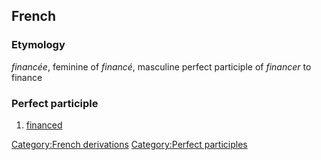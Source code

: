 == French ==
=== Etymology ===
''financée'', feminine of ''financé'', masculine perfect participle of ''financer'' to finance
=== Perfect participle ===
#[[finance]]d

[[Category:French derivations]]
[[Category:Perfect participles]]